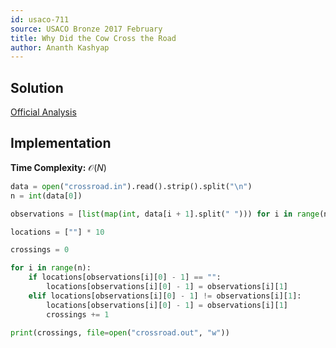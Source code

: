 ```yaml
---
id: usaco-711
source: USACO Bronze 2017 February
title: Why Did the Cow Cross the Road
author: Ananth Kashyap
---
```


## Solution

[Official Analysis](http://www.usaco.org/current/data/sol_crossroad_bronze_feb17.html)

## Implementation

**Time Complexity:** $\mathcal{O}(N)$

<LanguageSection>
<PySection>

```py
data = open("crossroad.in").read().strip().split("\n")
n = int(data[0])

observations = [list(map(int, data[i + 1].split(" "))) for i in range(n)]

locations = [""] * 10

crossings = 0

for i in range(n):
	if locations[observations[i][0] - 1] == "":
		locations[observations[i][0] - 1] = observations[i][1]
	elif locations[observations[i][0] - 1] != observations[i][1]:
		locations[observations[i][0] - 1] = observations[i][1]
		crossings += 1

print(crossings, file=open("crossroad.out", "w"))
```

</PySection>

</LanguageSection>
